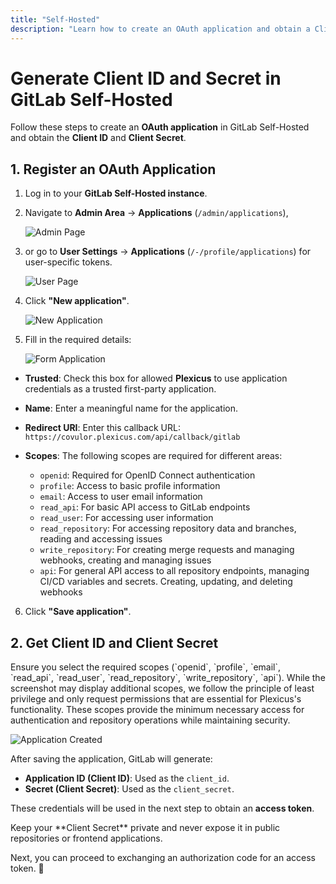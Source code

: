 ```yaml
---
title: "Self-Hosted"
description: "Learn how to create an OAuth application and obtain a Client ID and Client Secret in GitLab Self-Hosted."
---
```


# Generate Client ID and Secret in GitLab Self-Hosted

Follow these steps to create an **OAuth application** in GitLab Self-Hosted and obtain the **Client ID** and **Client Secret**.

## 1. Register an OAuth Application

1. Log in to your **GitLab Self-Hosted instance**.
2. Navigate to **Admin Area** → **Applications** (`/admin/applications`),

   <img src="/images/plexicus/gitlab/admin-self-hosted.png" alt="Admin Page" />

3. or go to **User Settings** → **Applications** (`/-/profile/applications`) for user-specific tokens.

   <img src="/images/plexicus/gitlab/general-user.png" alt="User Page" />

4. Click **"New application"**.

   <img
   	src="/images/plexicus/gitlab/create-application.png"
   	alt="New Application"
   />

5. Fill in the required details:

   <img
   	src="/images/plexicus/gitlab/form-application.png"
   	alt="Form Application"
   />

- **Trusted**: Check this box for allowed **Plexicus** to use application credentials as a trusted first-party application.
- **Name**: Enter a meaningful name for the application.
- **Redirect URI**: Enter this callback URL: `https://covulor.plexicus.com/api/callback/gitlab`
- **Scopes**: The following scopes are required for different areas:

  - `openid`: Required for OpenID Connect authentication
  - `profile`: Access to basic profile information
  - `email`: Access to user email information
  - `read_api`: For basic API access to GitLab endpoints
  - `read_user`: For accessing user information
  - `read_repository`: For accessing repository data and branches, reading and accessing issues
  - `write_repository`: For creating merge requests and managing webhooks, creating and managing issues
  - `api`: For general API access to all repository endpoints, managing CI/CD variables and secrets. Creating, updating, and deleting webhooks

6. Click **"Save application"**.

## 2. Get Client ID and Client Secret

<Warning>
	Ensure you select the required scopes (`openid`, `profile`, `email`,
	`read_api`, `read_user`, `read_repository`, `write_repository`, `api`). While
	the screenshot may display additional scopes, we follow the principle of least
	privilege and only request permissions that are essential for Plexicus's
	functionality. These scopes provide the minimum necessary access for
	authentication and repository operations while maintaining security.
</Warning>

<img
	src="/images/plexicus/gitlab/application-created.png"
	alt="Application Created"
/>

After saving the application, GitLab will generate:

- **Application ID (Client ID)**: Used as the `client_id`.
- **Secret (Client Secret)**: Used as the `client_secret`.

These credentials will be used in the next step to obtain an **access token**.

<Warning>
	Keep your **Client Secret** private and never expose it in public repositories
	or frontend applications.
</Warning>

Next, you can proceed to exchanging an authorization code for an access token. 🚀

